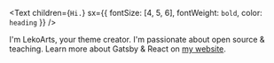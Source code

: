 <Text children={`Hi.`} sx={{ fontSize: [4, 5, 6], fontWeight: `bold`, color: `heading` }} />

I'm LekoArts, your theme creator. I'm passionate about open source & teaching. Learn more about Gatsby & React on [my website](https://www.lekoarts.de?utm_source=minimal-blog&utm_medium=Starter).
